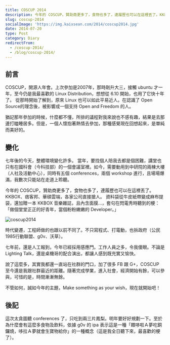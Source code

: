 ```yaml
---
title: COSCUP 2014
description: 今年的 COSCUP，贊助商更多了，食物也多了，連履歷也可以在這裡丟了。KKBOX、痞客邦、華碩雲端，各家公司直接搶人。
slug: coscup-2014
socialImage: 'https://img.kaixsean.com/2014/coscup2014.jpg'
date: 2014-07-20
type: Post
category: Diary
redirectFrom:
  - /coscup-2014/
  - /blog/coscup-2014/
---
```


## 前言 

COSCUP，開源人年會。上次參加是2007年，那時剛升大三，接觸 ubuntu 才一年，至今仍是我最喜歡的 Linux Distribution，想想從 6.10 開始，也用了它快十年了。
從那時開始了解到，原來 Linux 也可以如此平易近人。在認識了 Open Source的理念後，被影響成一個支持 Open and Freedom 的人。

猶記那年參加的時候，什麼都不懂，所排的議程對我來說也不感有趣，結果是去那邊打瞌睡居多。但是，一個人懷抱著熱情去參加，那種感覺現在回想起來，是單純而美好的。

## 變化

七年後的今天，整體環境變化許多。
當年，要找個人陪我去都是個困難，講堂也只有在國科會（今科技部）的一個會議室裡。如今，需要動用到中研院的兩棟大樓（人社及活動中心），同時有五個 conferences，兩個 workshop 進行，且場場爆滿，我數次只能站在走道上聆聽。

今年的 COSCUP，贊助商更多了，食物也多了，連履歷也可以在這裡丟了。KKBOX、痞客邦、華碩雲端，各家公司直接搶人。
資料袋從牛皮紙帶變成麻布提袋，還加贈一本 KKBOX 音樂雜誌，且內含面膜...，套句在閃電秀時聽到的梗：「做個堂堂正正的好青年，當個粉粉嫩嫩的 Developer。」

![coscup2014](https://img.kaixsean.com/2014/coscup2014.jpg)

時代變遷，工程師做的也跟以前不同了。不只寫程式、打電動，也拆政府（公民1985行動聯盟、g0v、沃草）。

七年前，還是人工報到，今年已經採用感應門。工作人員之多，令我傻眼。不論是Lighting Talk，還是桌機哥的配合演出，都讓人感到既充實又愉快。

說了這麼多，其實我都還一直站在社群的門口，加了很多 FB 跟 G+，COSCUP 至今還是我跟社群最近的距離。隨著完成學業，進入社會，經濟開始有餘，可以參與，可惜的是，時間漸漸無餘。

不管如何，誠如今年的主題，Make something as your wish，現在就開始吧！

## 後記

這次太貪圖聽 conferences 了，只吃到兩三片鳳梨。明年要好好規劃一下。至於為什麼會有這麼多食物及飲料，依據 g0v 的 ipa 表示這是一種「餵哆啦Ａ夢吃銅鑼燒，哆拉Ａ夢就會生寶物給你」的一種概念（這是我全日聽下來，最喜歡的梗了）。
